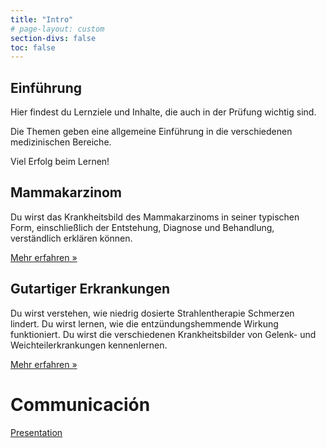 ```yaml
---
title: "Intro"
# page-layout: custom
section-divs: false
toc: false
---
```


::: {.hero-banner}

::: {.hero-text}

# Einführung


Hier findest du Lernziele und Inhalte, die auch in der Prüfung wichtig sind.

Die Themen geben eine allgemeine Einführung in die verschiedenen medizinischen Bereiche.


Viel Erfolg beim Lernen!


:::

:::

::: {.content-block}
::: {.features}

::: {.feature}
# Mammakarzinom
Du wirst das Krankheitsbild des Mammakarzinoms in seiner typischen Form, einschließlich der Entstehung, Diagnose und Behandlung, verständlich erklären können.

::: {.learn-more}
[Mehr erfahren »](Mammakarzinom.qmd)
:::

:::

::: {.feature}
# Gutartiger Erkrankungen 
Du wirst verstehen, wie niedrig dosierte Strahlentherapie Schmerzen lindert. Du wirst lernen, wie die entzündungshemmende Wirkung funktioniert. Du wirst die verschiedenen Krankheitsbilder von Gelenk- und Weichteilerkrankungen kennenlernen.

::: {.learn-more}
[Mehr erfahren »](Gutartig.qmd)
:::

:::


# Communicación

[Presentation](CommunicationPresentation/PresentacionComunicacion.qmd){target="_blank"}





:::
:::
